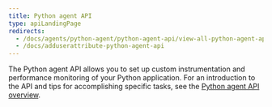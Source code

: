 ```yaml
---
title: Python agent API
type: apiLandingPage
redirects:
  - /docs/agents/python-agent/python-agent-api/view-all-python-agent-api-calls
  - /docs/adduserattribute-python-agent-api
---
```


The Python agent API allows you to set up custom instrumentation and performance monitoring of your Python application. For an introduction to the API and tips for accomplishing specific tasks, see the [Python agent API overview](/docs/agents/python-agent/customization-extension/python-agent-api-overview).
